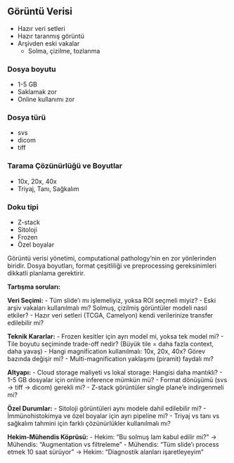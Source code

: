 ## Görüntü Verisi

- Hazır veri setleri
- Hazır taranmış görüntü
- Arşivden eski vakalar
    - Solma, çizilme, tozlanma

### Dosya boyutu

- 1-5 GB
- Saklamak zor
- Online kullanımı zor

### Dosya türü

- svs
- dicom
- tiff

### Tarama Çözünürlüğü ve Boyutlar

- 10x, 20x, 40x  
- Triyaj, Tanı, Sağkalım

### Doku tipi

- Z-stack
- Sitoloji
- Frozen
- Özel boyalar



::: {.notes}
Görüntü verisi yönetimi, computational pathology'nin en zor yönlerinden biridir. Dosya boyutları, format çeşitliliği ve preprocessing gereksinimleri dikkatli planlama gerektirir.

**Tartışma soruları:**

**Veri Seçimi:**
- Tüm slide'ı mı işlemeliyiz, yoksa ROI seçmeli miyiz?
- Eski arşiv vakaları kullanılmalı mı? Solmuş, çizilmiş görüntüler modeli nasıl etkiler?
- Hazır veri setleri (TCGA, Camelyon) kendi verilerinize transfer edilebilir mi?

**Teknik Kararlar:**
- Frozen kesitler için ayrı model mi, yoksa tek model mi?
- Tile boyutu seçiminde trade-off nedir? (Büyük tile = daha fazla context, daha yavaş)
- Hangi magnification kullanılmalı: 10x, 20x, 40x? Görev bazında değişir mi?
- Multi-magnification yaklaşımı (piramit) faydalı mı?

**Altyapı:**
- Cloud storage maliyeti vs lokal storage: Hangisi daha mantıklı?
- 1-5 GB dosyalar için online inference mümkün mü?
- Format dönüşümü (svs → tiff → dicom) gerekli mi?
- Z-stack görüntüler single plane'e indirgenmeli mi?

**Özel Durumlar:**
- Sitoloji görüntüleri aynı modele dahil edilebilir mi?
- İmmünohistokimya ve özel boyalar için ayrı pipeline mi?
- Triyaj vs tanı vs sağkalım tahmini için farklı çözünürlükler kullanılmalı mı?

**Hekim-Mühendis Köprüsü:**
- Hekim: "Bu solmuş lam kabul edilir mi?" → Mühendis: "Augmentation vs filtreleme"
- Mühendis: "Tüm slide'ı process etmek 10 saat sürüyor" → Hekim: "Diagnostik alanları işaretleyeyim"
:::